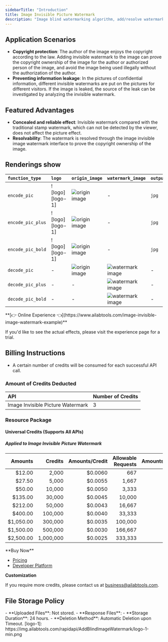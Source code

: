 ```yaml
---
sidebarTitle: "Introduction"
title: Image Invisible Picture Watermark
description: "Image blind watermarking algorithm, add/resolve watermark, add content including image or logo. algorithm service body is divided into two：`encode_pic`, `decode_pic`."
---
```


## Application Scenarios

- **Copyright protection**: The author of the image enjoys the copyright according to the law. Adding invisible watermark to the image can prove the copyright ownership of the image for the author or authorized person of the image, and avoid the image being used illegally without the authorization of the author.
- **Preventing information leakage**: In the pictures of confidential information, different invisible watermarks are put on the pictures for different visitors. If the image is leaked, the source of the leak can be investigated by analyzing the invisible watermark.

## Featured Advantages

- **Concealed and reliable effect**: Invisible watermark compared with the traditional stamp watermark, which can not be detected by the viewer, does not affect the picture effect.
- **Resolvability**: The watermark is resolved through the image invisible image watermark interface to prove the copyright ownership of the image.

## Renderings show

| `function_type`   | `logo`          | `origin_image`                  | `watermark_image`                                         | `output_file_type` | `watermark_image_url`                                         | `logo_url`              |
|:------------------|:----------------|:--------------------------------|:----------------------------------------------------------|:-------------------|:--------------------------------------------------------------|:------------------------|
| `encode_pic`      | ![logo][logo-1] | ![origin image][origin_image-1] | -                                                         | `jpg`              | ![watermark image url][watermark_image_url-encode_pic-1]      | -                       |
| `encode_pic_plus` | ![logo][logo-1] | ![origin image][origin_image-1] | -                                                         | `jpg`              | ![watermark image url][watermark_image_url-encode_pic_plus-1] | -                       |
| `encode_pic_bold` | ![logo][logo-1] | ![origin image][origin_image-1] | -                                                         | `jpg`              | ![watermark image url][watermark_image_url-encode_pic_bold-1] | -                       |
| `decode_pic`      | -               | ![origin image][origin_image-1] | ![watermark image][watermark_image_url-encode_pic-1]      | -                  | -                                                             | ![logo url][logo_url-1] |
| `decode_pic_plus` | -               | -                               | ![watermark image][watermark_image_url-encode_pic_plus-1] | -                  | -                                                             | ![logo url][logo_url-1] |
| `decode_pic_bold` | -               | -                               | ![watermark image][watermark_image_url-encode_pic_bold-1] | -                  | -                                                             | ![logo url][logo_url-1] |
<Tip>
**[👉 Online Experience 👈](https://www.ailabtools.com/image-invisible-image-watermark-example)**

If you'd like to see the actual effects, please visit the experience page for a trial.
</Tip>
## Billing Instructions

- A certain number of credits will be consumed for each successful API call.

### Amount of Credits Deducted

| API                               | Number of Credits |
|:----------------------------------|:------------------|
| Image Invisible Picture Watermark | 3                 |

### Resource Package

#### Universal Credits (Supports All APIs)

##### Applied to Image Invisible Picture Watermark

|   Amounts |   Credits | Amounts/Credit | Allowable Requests | Amounts/Request |
|----------:|----------:|---------------:|-------------------:|----------------:|
|    $12.00 |     2,000 |        $0.0060 |                667 |         $0.0180 |
|    $27.50 |     5,000 |        $0.0055 |              1,667 |         $0.0165 |
|    $50.00 |    10,000 |        $0.0050 |              3,333 |         $0.0150 |
|   $135.00 |    30,000 |        $0.0045 |             10,000 |         $0.0135 |
|   $212.00 |    50,000 |        $0.0043 |             16,667 |         $0.0129 |
|   $400.00 |   100,000 |        $0.0040 |             33,333 |         $0.0120 |
| $1,050.00 |   300,000 |        $0.0035 |            100,000 |         $0.0105 |
| $1,500.00 |   500,000 |        $0.0030 |            166,667 |         $0.0090 |
| $2,500.00 | 1,000,000 |        $0.0025 |            333,333 |         $0.0075 |
<Tip>
**Buy Now**

- <a href="https://www.ailabtools.com/price?tab=developer" target="_blank">Pricing</a>
- <a href="https://www.ailabtools.com/developer-platform" target="_blank">Developer Platform</a>

**Customization**

If you require more credits, please contact us at <a href="mailto:business@ailabtools.com">business@ailabtools.com</a>.
</Tip>
## File Storage Policy
<Tip>
- **Uploaded Files**: Not stored.
- **Response Files**:
  - **Storage Duration**: 24 hours.
  - **Deletion Method**: Automatic Deletion upon Timeout.
</Tip>
[logo-1]: https://img.ailabtools.com/rapidapi/AddBlindImageWatermark/logo-1-min.png

[origin_image-1]: https://img.ailabtools.com/rapidapi/AddBlindImageWatermark/origin_image-1-min.jpg

[watermark_image_url-encode_pic-1]: https://img.ailabtools.com/rapidapi/AddBlindImageWatermark/watermark_image_url-encode_pic-1-min.jpg

[watermark_image_url-encode_pic_plus-1]: https://img.ailabtools.com/rapidapi/AddBlindImageWatermark/watermark_image_url-encode_pic_plus-1-min.jpg

[watermark_image_url-encode_pic_bold-1]: https://img.ailabtools.com/rapidapi/AddBlindImageWatermark/watermark_image_url-encode_pic_bold-1-min.jpg

[logo_url-1]: https://img.ailabtools.com/rapidapi/AddBlindImageWatermark/logo_url-1-min.png